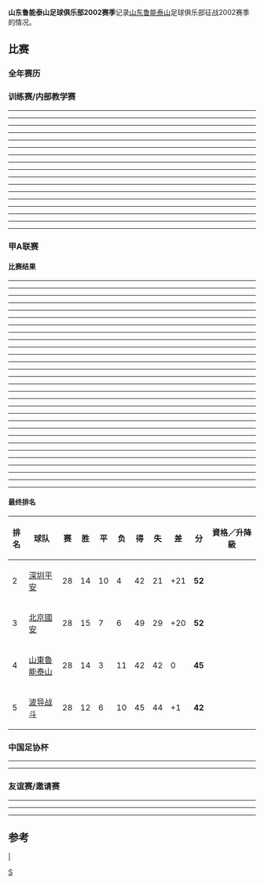 '''山东鲁能泰山足球俱乐部2002赛季'''记录[[山东鲁能泰山|山东鲁能泰山]]足球俱乐部征战2002赛季的情况。
==比赛==
===全年赛历===
{{山东鲁能泰山2002赛季完全赛历}}
===训练赛/内部教学赛===
----
{{footballbox | bg = #ffffcc | date = 2002-01-22 | team1 = 山东鲁能泰山 | score =	0 - 0 | team2 =	[[上海中远|上海中远]] 
| goals1 = | goals2 = | stadium = [[琼海|琼海]]博鳌足球基地 | attendance = | referee = }}
----
{{footballbox | bg = #ccffcc | date = 2002-01-25 | team1 = 山东鲁能泰山 | score =	2 - 0 | team2 =	[[江苏舜天足球俱乐部|江苏舜天]] 
| goals1 = 米诺 {{goal|18}}<br>戴亚斯 {{goal|53}} | goals2 = | stadium = [[琼海|琼海]] | attendance = | referee = }}
----
{{footballbox | bg = #ffffcc | date = 2002-01-29 
| team1 = 山东鲁能泰山 {{flagicon|CHN}} | score =	1 - 1 | team2 =	{{flagicon|KOR}} [[大田市民|大田市民]] 
| goals1 = [[谢尔盖·纳格尼亚克|谢尔盖·纳格尼亚克]] {{goal|10}} | goals2 = {{goal|51}} 
| stadium = {{flagicon|CHN}} [[琼海|琼海]] | attendance = | referee = }}
----
{{footballbox | bg = #ffffcc | date = 2002-01-31 | team1 = 山东鲁能泰山 | score =	0 - 0 | team2 =	[[上海中远|上海中远]] 
| goals1 = | goals2 = | stadium = [[琼海|琼海]]博鳌足球基地 | attendance = | referee = }}
----
{{footballbox | bg = #ffcccc | date = 2002-02-02 | team1 = 山东鲁能泰山 | score =	1 - 2 | team2 =	[[天津泰达|天津泰达]] 
| goals1 = [[谢尔盖·纳格尼亚克|谢尔盖·纳格尼亚克]] {{goal|63|p}} | goals2 = {{goal|55}} [[韩燕鸣|韩燕鸣]]<br>{{goal|}} [[高玉勇|高玉勇]] 
| stadium = [[琼海|琼海]] | attendance = | referee = }}
----
{{footballbox | bg = #ffffcc | date = 2002-02-04 | team1 = 山东鲁能泰山 | score =	1 - 1 | team2 =	[[江苏舜天足球俱乐部|江苏舜天]] 
| goals1 = [[高树群|高树群]] {{goal|5}} | goals2 = {{goal|20}} | stadium = [[琼海|琼海]] | attendance = | referee = }}
----
{{footballbox | bg = #ffcccc | date = 2002-02-06 
| team1 = 山东鲁能泰山 {{flagicon|CHN}} | score =	0 - 1 | team2 =	{{flagicon|KOR}} [[大田市民|大田市民]] 
| goals1 = | goals2 = {{goal|og}} [[谢永亮|谢永亮]] 
| stadium = {{flagicon|CHN}} [[琼海|琼海]] | attendance = | referee = }}
----
{{footballbox | bg = #ffffcc | date = 2002-02-08 | team1 = 山东鲁能泰山 | score =	2 - 2 | team2 =	[[辽宁青少年足球俱乐部|辽宁青年]] 
| goals1 = {{goal|}}<br>[[于绍波|于绍波]] {{goal|85|p}} | goals2 = {{goal|}}<br>{{goal|}} 
| stadium = [[琼海|琼海]] | attendance = | referee = }}
----
{{footballbox | bg = #ffcccc | date = 2002-02-19 
| team1 = 山东鲁能泰山 {{flagicon|CHN}} | score =	1 - 2 | team2 =	{{flagicon|KOR}} [[蔚山现代|蔚山现代虎]] 
| goals1 = [[徐阳|徐阳]] {{goal|}} | goals2 = {{goal|}}<br>{{goal|}} 
| stadium = {{flagicon|KOR}} [[蔚山|蔚山]] | attendance = | referee = }}
----
{{footballbox | bg = #ffcccc | date = 2002-02-22 
| team1 = 山东鲁能泰山 {{flagicon|CHN}} | score =	1 - 2 | team2 =	{{flagicon|KOR}} [[浦项铁人|浦项铁人]] 
| goals1 = [[宿茂臻|宿茂臻]] {{goal|}} | goals2 = {{goal|}}<br>{{goal|}} 
| stadium = {{flagicon|KOR}} [[浦项|浦项]] | attendance = | referee = }}
----
{{footballbox | bg = #ffcccc | date = 2002-02-25 
| team1 = 山东鲁能泰山 {{flagicon|CHN}} | score =	0 - 3 | team2 =	{{flagicon|KOR}} [[全南天龙|全南天龙]] 
| goals1 = | goals2 = {{goal|15}}<br>{{goal|60}}<br>{{goal|80}} 
| stadium = {{flagicon|KOR}} [[光阳|光阳]] | attendance = | referee = }}
----
{{footballbox | bg = #ffffcc | date = 2002-05-19 
|team1= 山东鲁能泰山 {{flagicon|CHN}}|score=0 - 0 |team2= {{flagicon|KOR}} [[全南天龙|全南天龙]] 
|goals1= |goals2= |stadium= {{flagicon|CHN}} [[临沂|临沂]] |attendence= |referee= }}
----
{{footballbox | bg=#ccffcc |date=2002-05-25 |team1= 山东鲁能泰山 {{flagicon|CHN}}|score=1 - 0 |team2= {{flagicon|KOR}} [[全南天龙|全南天龙]] |goals1= [[察可军|察可军]] {{goal|89}} |goals2= |stadium= {{flagicon|CHN}} [[泰安|泰安]] |attendence= |referee= }}
----
{{footballbox | bg = #ccffcc | date = 2002-09-30 | team1 = 山东鲁能泰山 | score = 7 - 2 | team2 = [[青岛海利丰|青岛海利丰]] 
| goals1 = [[阿尔弗雷多·莫雷诺|阿尔弗雷多·莫雷诺]] {{goal|}}<br>[[宿茂臻|宿茂臻]] {{goal|}} {{goal}}<br>[[察可军|察可军]] {{goal|}} {{goal|}}<br>[[尼伊·兰普提|兰普提]] {{goal|}}<br>[[宋黎辉|宋黎辉]] {{goal|}} | goals2 = {{goal|}}<br>{{goal|}} | stadium = [[潍坊|潍坊]] | attendance = | referee = }}
----
{{footballbox | bg = #ffffcc | date = 2002-10-05 
|team1= 山东鲁能泰山 |score= 3 - 3 |team2= [[上海中远|上海中远]] 
|goals1= |goals2= |stadium= [[潍坊|潍坊]] |attendence= |referee= }}
----
{{footballbox | bg = #ffffcc | date = 2002-10-09 
|team1= 山东鲁能泰山 |score= 0 - 0 |team2= [[青岛哈德门|青岛哈德门]] 
|goals1= |goals2= |stadium= [[潍坊|潍坊]] |attendence= |referee= }}
----

===甲A联赛===
====比赛结果====
----
{{footballbox | bg = #ccffcc   | date =	第 01 轮<br>2002-03-10	  | team1 =	山东鲁能泰山	  | score =	3 - 1	  | team2 =	[[四川大河|四川大河]]	  | goals1 = [[宿茂臻|宿茂臻]] {{goal|44}}<br>[[宋黎辉|宋黎辉]] {{goal|59}}<br>[[谢尔盖·纳格尼亚克|谢尔盖·纳格尼亚克]] {{goal|85|p}} | goals2 ={{goal|64}} [[姚夏|姚夏]] | stadium = [[山东省体育中心|山东省体育中心]]  | attendance =  | referee = }}
----
{{footballbox | bg = #ffcccc  | date =	第 02 轮<br>2002-03-17	  | team1 =	[[青岛哈德门|青岛哈德门]]	  | score =	2 - 1	  | team2 =	山东鲁能泰山	  | goals1 = [[马永康|马永康]] {{goal|4}}<br>路易斯·马科斯 {{goal|80}} | goals2 = {{goal|43}} [[谢尔盖·纳格尼亚克|谢尔盖·纳格尼亚克]] | stadium = [[青岛|青岛]]颐中体育中心  | attendance =  | referee = }}
----
{{footballbox | bg = #ccffcc  | date =	第 03 轮<br>2002-03-23	  | team1 =	山东鲁能泰山	  | score =	2 - 1	  | team2 =	[[重庆力帆|重庆力帆]]	  | goals1 = [[舒畅|舒畅]] {{goal|15}}<br>[[韩鹏|韩鹏]] {{goal|83}} | goals2 = {{goal|60}} [[刘劲彪|刘劲彪]] | stadium = [[山东省体育中心|山东省体育中心]]  | attendance =  | referee = }}
----
{{footballbox | bg = #ffcccc  | date =	第 04 轮<br>2002-03-30	  | team1 =	[[上海中远|上海中远]]	  | score =	3 - 1	  | team2 =	山东鲁能泰山	  | goals1 = 姆巴耶 {{goal|20}}<br>姆巴耶 {{goal|25}}<br>姆巴耶 {{goal|60}} | goals2 = {{goal|5}} [[艾里克·亚金莫维奇|艾里克·亚金莫维奇]] | stadium = [[上海体育场|上海体育场]]  | attendance =  | referee = }}
----
{{footballbox | bg = #ccffcc  | date =	第 05 轮<br>2002-04-07	  | team1 =	山东鲁能泰山	  | score =	3 - 0	  | team2 =	[[八一振邦|八一振邦]]	  | goals1 = [[宿茂臻|宿茂臻]] {{goal|1}}<br>[[谢尔盖·纳格尼亚克|谢尔盖·纳格尼亚克]] {{goal|23}}<br>[[宿茂臻|宿茂臻]] {{goal|59}} | goals2 =  | stadium = [[山东省体育中心|山东省体育中心]]  | attendance =  | referee = }}
----
{{footballbox | bg = #ccffcc  | date =	第 06 轮<br>2002-04-13	  | team1 =	[[上海申花|上海申花SVA文广]]	  | score =	0 - 2	  | team2 =	山东鲁能泰山	  | goals1 =  | goals2 = {{goal|51}} [[宿茂臻|宿茂臻]]<br>{{goal|84}} [[尼伊·兰普提|兰普提]] | stadium = [[上海|上海]][[虹口足球场|虹口足球场]]  | attendance =  | referee = }}
----
{{footballbox | bg = #ccffcc  | date =	第 07 轮<br>2002-07-03	  | team1 =	山东鲁能泰山	  | score =	2 - 1	  | team2 =	[[沈阳金德|沈阳金德]]	  | goals1 = [[阿尔弗雷多·莫雷诺|阿尔弗雷多·莫雷诺]] {{goal|48}}<br>[[宋黎辉|宋黎辉]] {{goal|80}} | goals2 = {{goal|40}} [[杜苹|杜苹]] | stadium = [[山东省体育中心|山东省体育中心]]  | attendance =  | referee = }}
----
{{footballbox | bg = #ffcccc  | date =	第 08 轮<br>2002-07-07	  | team1 =	[[天津泰达|天津泰达]]	  | score =	3 - 1	  | team2 =	山东鲁能泰山	  | goals1 = [[迟嵘亮|迟嵘亮]] {{goal|10}}<br>卡斯蒂亚诺 {{goal|28}}<br>卡斯蒂亚诺 {{goal|89}} | goals2 = {{goal|49}} [[韩鹏|韩鹏]] | stadium = [[天津|天津]][[民园体育场|民园体育场]]  | attendance =  | referee = }}
----
{{footballbox | bg = #ccffcc  | date =	第 10 轮<br>2002-07-18	  | team1 =	山东鲁能泰山	  | score =	1 - 0	  | team2 =	[[陕西国力|陕西国力]]	  | goals1 = [[阿尔弗雷多·莫雷诺|阿尔弗雷多·莫雷诺]] {{goal|45}} | goals2 =  | stadium = [[山东省体育中心|山东省体育中心]]  | attendance =  | referee = }}
----
{{footballbox | bg = #ffcccc  | date =	第 11 轮<br>2002-07-21	  | team1 =	[[北京国安|北京国安]]	  | score =	2 - 0	  | team2 =	山东鲁能泰山	  | goals1 = [[卡西亚诺·德瓦尔|卡西亚诺·德瓦尔]] {{goal|44}}<br>[[杨璞|杨璞]] {{goal|82}} | goals2 =  | stadium = [[北京|北京]][[工人体育场|工人体育场]]  | attendance =  | referee = }}
----
{{footballbox | bg = #ccffcc  | date =	第 12 轮<br>2002-07-28	  | team1 =	山东鲁能泰山	  | score =	2 - 1	  | team2 =	[[大连实德|大连实德]]	  | goals1 = [[宋黎辉|宋黎辉]] {{goal|65}}<br>[[舒畅|舒畅]] {{goal|86}} | goals2 = {{goal|85|og}} [[矫喆|矫喆]] | stadium = [[山东省体育中心|山东省体育中心]]  | attendance =  | referee = }}
----
{{footballbox | bg = #ffcccc  | date =	第 13 轮<br>2002-08-01	  | team1 =	[[深圳平安|深圳平安]]	  | score =	3 - 0	  | team2 =	山东鲁能泰山	  | goals1 = [[李毅|李毅]] {{goal|38}}<br>[[吉亚哥·若尔热·奥诺里奥|吉亚哥]] {{goal|60}}<br>[[李毅|李毅]] {{goal|64}} | goals2 =  | stadium = [[深圳市体育场|深圳市体育场]]  | attendance =  | referee = }}
----
{{footballbox | bg = #ccffcc  | date =	第 14 轮<br>2002-08-04	  | team1 =	山东鲁能泰山	  | score =	1 - 0	  | team2 =	[[辽宁波导|波导战斗]]	  | goals1 = [[谢尔盖·纳格尼亚克|谢尔盖·纳格尼亚克]] {{goal|8}} | goals2 =  | stadium = [[山东省体育中心|山东省体育中心]]  | attendance =  | referee = }}
----
{{footballbox | bg = #ffcccc  | date =	第 15 轮<br>2002-08-11	  | team1 =	[[云南红塔|云南红塔]]	  | score =	2 - 1	  | team2 =	山东鲁能泰山	  | goals1 = [[霍智宇|霍智宇]] {{goal|35}}<br>[[谢尔盖·基里亚科夫|基里亚科夫]] {{goal|69}} | goals2 = {{goal|52}} [[宿茂臻|宿茂臻]] | stadium = [[昆明拓东体育场|昆明拓东体育场]]  | attendance =  | referee = }}
----
{{footballbox | bg = #ffcccc  | date =	第 16 轮<br>2002-08-15	  | team1 =	[[四川大河|四川大河开米森]]	  | score =	5 - 2	  | team2 =	山东鲁能泰山	  | goals1 = [[黎兵|黎兵]] {{goal|43}}<br>留比萨·兰科维奇 {{goal|59}}<br>[[黎兵|黎兵]] {{goal|72}}<br>[[杨朋峰|杨朋峰]] {{goal|80}}<br>[[孙晓轩|孙晓轩]] {{goal|90}} | goals2 = {{goal|45|p}} [[李霄鹏|李霄鹏]]<br>{{goal|61}} [[宿茂臻|宿茂臻]] | stadium = [[成都体育中心|成都体育中心]]  | attendance =  | referee = }}
----
{{footballbox | bg = #ccffcc  | date =	第 17 轮<br>2002-08-18	  | team1 =	山东鲁能泰山	  | score =	3 - 1	  | team2 =	[[青岛哈德门|青岛哈德门]]	  | goals1 = [[宿茂臻|宿茂臻]] {{goal|34}}<br>[[谢尔盖·纳格尼亚克|谢尔盖·纳格尼亚克]] {{goal|57}}<br>[[阿尔弗雷多·莫雷诺|阿尔弗雷多·莫雷诺]] {{goal|60}} | goals2 = {{goal|53}} 乌克亚 | stadium = [[山东省体育中心|山东省体育中心]]  | attendance =  | referee = }}
----
{{footballbox | bg = #ffcccc  | date =	第 18 轮<br>2002-08-25	  | team1 =	[[重庆力帆|重庆力帆]]	  | score =	1 - 0	  | team2 =	山东鲁能泰山	  | goals1 = [[常辉|常辉]] {{goal|83}} | goals2 =  | stadium = [[重庆|重庆]][[大田湾体育场|大田湾体育场]]  | attendance =  | referee = }}
----
{{footballbox | bg = #ffcccc  | date =	第 20 轮(提前)<br>2002-08-28	  | team1 =	[[八一振邦|八一振邦]]	  | score =	3 - 2	  | team2 =	山东鲁能泰山	  | goals1 = [[孙新波|孙新波]] {{goal|31}}<br>[[黄勇|黄勇]] {{goal|45|p}}<br>[[刘俊威|刘俊威]] {{goal|50}} | goals2 = {{goal|10}} [[阿尔弗雷多·莫雷诺|阿尔弗雷多·莫雷诺]]<br>{{goal|63}} [[阿尔弗雷多·莫雷诺|阿尔弗雷多·莫雷诺]] | stadium = [[湘潭体育中心|湘潭体育中心]]  | attendance =  | referee = }}
----
{{footballbox | bg = #ccffcc  | date =	第 19 轮<br>2002-09-01	  | team1 =	山东鲁能泰山	  | score =	2 - 0	  | team2 =	[[上海中远|上海中远]]	  | goals1 = [[谢尔盖·纳格尼亚克|谢尔盖·纳格尼亚克]] {{goal|10}}<br>[[尼伊·兰普提|兰普提]] {{goal|76}} | goals2 =  | stadium = [[山东省体育中心|山东省体育中心]]  | attendance =  | referee = }}
----
{{footballbox | bg = #ffcccc  | date =	第 21 轮<br>2002-09-08	  | team1 =	山东鲁能泰山	  | score =	1 - 4	  | team2 =	[[上海申花|上海申花SVA文广]]	  | goals1 = [[宿茂臻|宿茂臻]] {{goal|4}} | goals2 = {{goal|12}} [[索尔·马丁内斯|索尔·马丁内斯]]<br>{{goal|13}} [[索尔·马丁内斯|索尔·马丁内斯]]<br>{{goal|29}} [[索尔·马丁内斯|索尔·马丁内斯]]<br>{{goal|87}} [[曲圣卿|曲圣卿]] | stadium = [[山东省体育中心|山东省体育中心]]  | attendance =  | referee = }}
----
{{footballbox | bg = #ffffcc  | date =	第 22 轮<br>2002-09-15	  | team1 =	[[沈阳金德|沈阳金德]]	  | score =	1 - 1	  | team2 =	山东鲁能泰山	  | goals1 = 伊格尔·约维切维奇 {{goal|16}} | goals2 = {{goal|66}} [[谢尔盖·纳格尼亚克|谢尔盖·纳格尼亚克]] | stadium = [[沈阳|沈阳]][[五里河体育场|五里河体育场]]  | attendance =  | referee = }}
----
{{footballbox | bg = #ccffcc  | date =	第 23 轮<br>2002-10-17	  | team1 =	山东鲁能泰山	  | score =	2 - 1	  | team2 =	[[天津泰达|天津泰达]]	  | goals1 = [[谢尔盖·纳格尼亚克|谢尔盖·纳格尼亚克]] {{goal|18|p}}<br>[[舒畅|舒畅]] {{goal|62}} | goals2 = {{goal|2}} [[于根伟|于根伟]] | stadium = [[山东省体育中心|山东省体育中心]]  | attendance =  | referee = }}
----
{{footballbox | bg = #ccffcc  | date =	第 25 轮<br>2002-10-27	  | team1 =	[[陕西国力|陕西国力]]	  | score =	0 - 1	  | team2 =	山东鲁能泰山	  | goals1 =  | goals2 = {{goal|38}} [[李霄鹏|李霄鹏]] | stadium = [[陕西省体育场|陕西省交大瑞森体育场]]  | attendance =  | referee = }}
----
{{footballbox | bg = #ccffcc  | date =	第 26 轮<br>2002-11-03	  | team1 =	山东鲁能泰山	  | score =	2 - 1	  | team2 =	[[北京国安|北京国安]]	  | goals1 = [[阿尔弗雷多·莫雷诺|阿尔弗雷多·莫雷诺]] {{goal|45}}<br>[[谢尔盖·纳格尼亚克|谢尔盖·纳格尼亚克]] {{goal|79}} | goals2 = {{goal|20}} [[普里德拉格·巴辛|巴辛]] | stadium = [[山东省体育中心|山东省体育中心]]  | attendance =  | referee = }}
----
{{footballbox | bg = #ffcccc  | date =	第 27 轮<br>2002-11-10	  | team1 =	[[大连实德|大连实德]]	  | score =	3 - 2	  | team2 =	山东鲁能泰山	  | goals1 = [[尼古拉斯·韦德克|尼古拉斯·韦德克]] {{goal|18}}<br>[[尼古拉斯·韦德克|尼古拉斯·韦德克]] {{goal|33}}<br>[[佐兰·扬戈维奇|扬科维奇]] {{goal|59}} | goals2 = {{goal|39}} [[舒畅|舒畅]]<br>{{goal|55}} [[宿茂臻|宿茂臻]] | stadium = [[大连人民体育场|大连人民体育场]]  | attendance =  | referee = }}
----
{{footballbox | bg = #ffffcc  | date =	第 28 轮<br>2002-11-17	  | team1 =	山东鲁能泰山	  | score =	1 - 1	  | team2 =	[[深圳平安|深圳平安]]	  | goals1 = [[宋黎辉|宋黎辉]] {{goal|85}} | goals2 = {{goal|70}} [[刘健|刘健]] | stadium = [[山东省体育中心|山东省体育中心]]  | attendance =  | referee = }}
----
{{footballbox | bg = #ccffcc  | date =	第 29 轮<br>2002-11-24	  | team1 =	[[辽宁波导|波导战斗]]	  | score =	2 - 3	  | team2 =	山东鲁能泰山	  | goals1 = [[李金羽|李金羽]] {{goal|33}}<br>[[张玉宁|张玉宁]] {{goal|38}} | goals2 = {{goal|18}} [[舒畅|舒畅]]<br>{{goal|46}} [[范学伟|范学伟]]<br>{{goal|48}} [[宿茂臻|宿茂臻]] | stadium = [[国家奥体中心|国家奥体中心]]  | attendance =  | referee = }}
----
{{footballbox | bg = #ffffcc  | date =	第 30 轮<br>2002-11-30	  | team1 =	山东鲁能泰山	  | score =	0 - 0	  | team2 =	[[云南红塔|云南红塔]]	  | goals1 =  | goals2 =  | stadium = [[山东省体育中心|山东省体育中心]]  | attendance =  | referee = }}
----

====最终排名====
{| class="wikitable" style="text-align: center; width: 80%; font-size: 90%"
! style="width: 7%" | 排名
! style="width: 20%"| 球队
! style="width: 5%" | 赛
! style="width: 5%" | 胜
! style="width: 5%" | 平
! style="width: 5%" | 负
! style="width: 5%" | 得
! style="width: 5%" | 失
! style="width: 6%" | 差
! style="width: 6%" | 分
! style="width: 31%"| 資格／升降級
|-
|2||align="left"|[[深圳足球俱樂部|深圳平安]]||28||14||10||4||42||21||+21||'''52'''||
|-
|3||align="left"|[[北京國安足球俱樂部|北京國安]]||28||15||7||6||49||29||+20||'''52'''||
|- bgcolor=#FF946F 
|4||align="left"|[[山東魯能泰山足球俱樂部|山東魯能泰山]]||28||14||3||11||42||42||0||'''45'''||
|-
|5||align="left"|[[遼寧足球俱樂部|波导战斗]]||28||12||6||10||45||44||+1||'''42'''||
|}

===中国足协杯===
----
{{footballbox | bg = #ffcccc  | date =第二轮<br>2002-05-02  | team1 =[[上海中远|上海中远]]  | score =3 - 2  | team2 =山东鲁能泰山  
| goals1 = 姆巴耶 {{goal|10}}<br>[[王赟|王赟]] {{goal|18}}<br>[[申思|申思]] {{goal|60}} 
| goals2 = {{goal|55}} [[阿尔弗雷多·莫雷诺|阿尔弗雷多·莫雷诺]]<br>{{goal|74}} [[韩鹏|韩鹏]] 
| stadium = [[上海|上海]][[源深体育中心|源深体育中心]] | attendance =  | referee = }}
----

===友谊赛/邀请赛===
----
{{footballbox | bg=#ffcccc |date=“绿化江河”足球义赛<br>2002-03-03 |team1=山东鲁能泰山 |score=0 - 1 |team2=[[青岛海利丰|青岛海利丰]] |goals1= |goals2= {{goal|70}} 乌里奇 |stadium=[[临沂|临沂]]市体育场 |attendence= |referee= }}
----
{{footballbox | bg=#ffcccc |date=中新国际足球对抗赛<br>2002-06-23 |team1=山东鲁能泰山 {{flagicon|CHN}}  |score=0 - 5 |team2= {{flagicon|NZL}} [[新西兰国家足球队|新西兰]] |goals1= |goals2= {{goal|14}} 亚兰·莱恩斯<br>{{goal|43}} [[克里斯·基伦|克里斯·基伦]]<br>{{goal|59}} [[伊万·维切里奇|维切里奇]]<br>{{goal|66}} [[克里斯·基伦|克里斯·基伦]]<br>{{goal|88}} 厄洛维奇   |stadium= {{flagicon|CHN}} [[石家庄裕彤体育场|石家庄裕彤体育场]] |attendence= |referee= }}
----

==参考==
{{2002年山东鲁能泰山名单}}

{{fb start}}
|{{山东鲁能泰山}}
{{甲A2002}}
{{fb end}}

[[Category:山东鲁能泰山|S]]